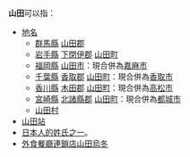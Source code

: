 '''山田'''可以指：

*[[地名|地名]]
**[[群馬縣|群馬縣]] [[山田郡_(群馬縣)|山田郡]]
**[[岩手縣|岩手縣]] [[下閉伊郡|下閉伊郡]] [[山田町|山田町]]
**[[福岡縣|福岡縣]] [[山田市|山田市]]：現合併為[[嘉麻市|嘉麻市]]
**[[千葉縣|千葉縣]] [[香取郡|香取郡]] [[山田町_(千葉縣)|山田町]]：現合併為[[香取市|香取市]]
**[[香川縣|香川縣]] [[木田郡|木田郡]] [[山田町_(香川縣)|山田町]]：現合併為[[高松市|高松市]]
**[[宮崎縣|宮崎縣]] [[北諸縣郡|北諸縣郡]] [[山田町_(宮崎縣)|山田町]]：現合併為[[都城市|都城市]]
**[[山田村|山田村]]
*[[山田站|山田站]]
*[[日本姓氏|日本人的]][[姓氏|姓氏]][[山田氏|之一]]。
*[[外食|外食]][[餐廳|餐廳]][[連鎖店|連鎖店]][[山田烏冬|山田烏冬]]

{{disambig|Cat=二字译名消歧义}}
